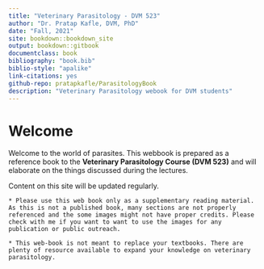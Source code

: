 ```yaml
---
title: "Veterinary Parasitology - DVM 523"
author: "Dr. Pratap Kafle, DVM, PhD"
date: "Fall, 2021"
site: bookdown::bookdown_site
output: bookdown::gitbook
documentclass: book
bibliography: "book.bib"
biblio-style: "apalike"
link-citations: yes
github-repo: pratapkafle/ParasitologyBook
description: "Veterinary Parasitology webook for DVM students"
---
```


# Welcome {-}


Welcome to the world of parasites. This webbook is prepared as a reference book to the **Veterinary Parasitology Course (DVM 523)** and will elaborate on the things discussed during the lectures.

Content on this site will be updated regularly.



```block2
* Please use this web book only as a supplementary reading material. As this is not a published book, many sections are not properly referenced and the some images might not have proper credits. Please check with me if you want to want to use the images for any publication or public outreach.

* This web-book is not meant to replace your textbooks. There are plenty of resource available to expand your knowledge on veterinary parasitology.
```
